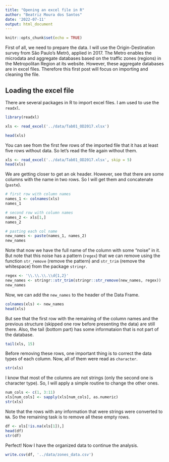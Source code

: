 ```yaml
---
title: "Opening an excel file in R"
author: "Beatriz Moura dos Santos"
date: '2022-07-11'
output: html_document
---
```


```r
knitr::opts_chunk$set(echo = TRUE)
```

First of all, we need to prepare the data. I will use the Origin-Destination survey from São Paulo’s Metrô, applied in 2017. The Metro enables the microdata and aggregate databases based on the traffic zones (regions) in the Metropolitan Region at its website. However, these aggregate databases are in excel files. Therefore this first post will focus on importing and cleaning the file.

## Loading the excel file

There are several packages in R to import excel files. I am used to use the `readxl`.

```r
library(readxl)

xls <- read_excel('../data/Tab01_OD2017.xlsx')

head(xls)
```
You can see from the first few rows of the imported file that it has at least five rows without data. So let's read the file again without them.

```r
xls <- read_excel('../data/Tab01_OD2017.xlsx', skip = 5)
head(xls)
```

We are getting closer to get an ok header. However, see that there are some columns with the name in two rows. So I will get them and concatenate (`paste`).

```r
# first row with column names
names_1 <- colnames(xls)
names_1

# second row with column names
names_2 <- xls[1,]
names_2

# pasting each col name
new_names <- paste(names_1, names_2)
new_names
```

Note that now we have the full name of the column with some "noise" in it. But note that this noise has a pattern (`regex`) that we can remove using the function `str_remove` (remove the pattern) and `str_trim` (remove the whitespace) from the package `stringr`. 

```r
regex <- '\\.\\.\\.\\d{1,2}'
new_names <- stringr::str_trim(stringr::str_remove(new_names, regex))
new_names
```

Now, we can add the `new_names` to the header of the Data Frame.

```r
colnames(xls) <- new_names
head(xls)
```

But see that the first row with the remaining of the column names and the previous structure (skipped one row before presenting the data) are still there. Also, the tail (bottom part) has some informataion that is not part of the database.

```r
tail(xls, 15)
```

Before removing these rows, one important thing is to correct the data types of each column. Now, all of them were read as `character`. 

```r
str(xls)
```

I know that most of the columns are not strings (only the second one is character type). So, I will apply a simple routine to change the other ones.

```r
num_cols <- c(1, 3:11)
xls[num_cols] <- sapply(xls[num_cols], as.numeric)
str(xls)
```

Note that the rows with any information that were strings were converted to `NA`. So the remaining task is to remove all these empty rows.

```r
df <- xls[!is.na(xls[1]),]
head(df)
str(df)
```

Perfect! Now I have the organized data to continue the analysis.
```r
write.csv(df, '../data/zones_data.csv')
```


